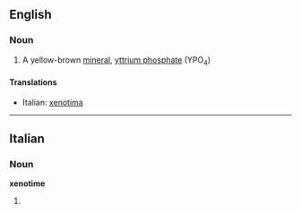 ==English==

===Noun===
{{wikipedia}}
{{en-noun|-}}

#{{mineralogy}} A yellow-brown [[mineral]], [[yttrium phosphate]] (YPO<sub>4</sub>)

====Translations====
{{top}}
*Italian: [[xenotima]] {{f}}
{{mid}}

{{bottom}}

----
==Italian==

===Noun===
'''xenotime''' {{f}}

# {{plural of|[[xenotima]]|lang=Italian}}
{{rfc-auto}}
